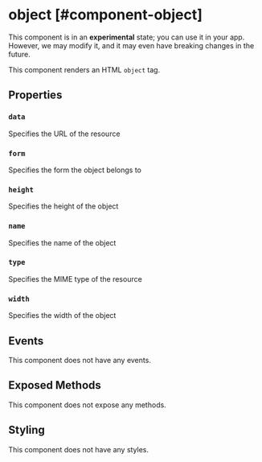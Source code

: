 
# object [#component-object]

<Callout type="warning" emoji="📔">This component is in an **experimental** state; you can use it in your app. However, we may modify it, and it may even have breaking changes in the future.</Callout>

This component renders an HTML `object` tag.



## Properties

### `data`

Specifies the URL of the resource

### `form`

Specifies the form the object belongs to

### `height`

Specifies the height of the object

### `name`

Specifies the name of the object

### `type`

Specifies the MIME type of the resource

### `width`

Specifies the width of the object

## Events

This component does not have any events.

## Exposed Methods

This component does not expose any methods.

## Styling

This component does not have any styles.
